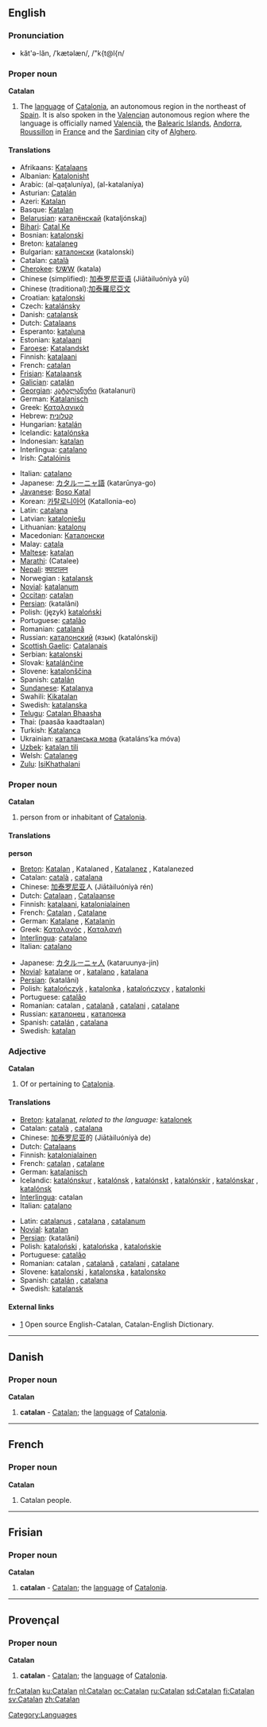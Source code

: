 {{interwiktionary|code=ca}}
{{see|catalan}}
==English==
{{wikipedia}}
===Pronunciation===
*kăt'ə-lăn, /ˈkætəlæn/, /"k{t@l{n/

===Proper noun===
'''Catalan'''
# The [[language]] of [[w:Catalonia|Catalonia]], an autonomous region in the northeast of [[Spain]]. It is also spoken in the [[w:Valencia|Valencia]]n autonomous region where the language is officially named [[Valencià]], the [[w:Balearic Islands|Balearic Islands]], [[w:Andorra|Andorra]], [[w:Roussillon|Roussillon]] in [[w:France|France]] and the [[w:Sardinia|Sardinia]]n city of [[w:Alghero|Alghero]].

====Translations====
{{top}}
*Afrikaans: [[Katalaans]]
*Albanian: [[Katalonisht]]
*Arabic: {{ARchar|[[القطلونية]]}} (al-qaʈaluníya), {{ARchar|[[الكتلانية]]}} (al-katalaníya) {{f}}
*Asturian: [[Catalán]]
*Azeri: [[Katalan]]
*Basque: [[Katalan]]
*[[Belarusian]]: [[каталёнскай]] (kataljónskaj)
*[[Bihari]]: [[Catal Ke]]
*Bosnian: [[katalonski]]
*Breton: [[katalaneg]] {{m}}
*Bulgarian: [[каталонски]] (katalonski)
*Catalan: [[català]] {{m}}
*[[Cherokee]]: [[ᎧᏔᎳ]] (katala)
*Chinese (simplified): [[加泰罗尼亚语]] (Jiātàiluóníyà yǔ)
*Chinese (traditional):[[加泰羅尼亞文]]
*Croatian: [[katalonski]]
*Czech: [[katalánsky]]
*Danish: [[catalansk]]
*Dutch: [[Catalaans]]
*Esperanto: [[kataluna]]
*Estonian: [[katalaani]]
*[[Faroese]]: [[Katalandskt]]
*Finnish: [[katalaani]]
*French: [[catalan]] {{m}}
*[[Frisian]]: [[Katalaansk]]
*[[Galician]]: [[catalán]]
*[[Georgian]]: [[კატალანური]] (katalanuri)
*German: [[Katalanisch]] {{n}}
*Greek: [[Καταλανικά]]
*Hebrew: [[קטלונית]]
*Hungarian: [[katalán]]
*Icelandic: [[katalónska]]
*Indonesian: [[katalan]]
*Interlingua: [[catalano]]
*Irish: [[Catalóinis]]
{{mid}}
*Italian: [[catalano]]
*Japanese: [[カタルーニャ語]] (katarūnya-go)
*[[Javanese]]: [[Boso Katal]]
*Korean: [[카탈로니아어]] (Katallonia-eo)
*Latin: [[catalana]]
*Latvian: [[kataloniešu]]
*Lithuanian: [[katalonų]]
*Macedonian: [[Каталонски]]
*Malay: [[catala]]
*[[Maltese]]: [[katalan]]
*[[Marathi]]: (Catalee)
*[[Nepali]]: [[क्याटालन]]
*Norwegian<!--do not wikify-->: [[katalansk]]
*[[Novial]]: [[katalanum]]
*[[Occitan]]: [[catalan]]
*[[Persian]]: {{FAchar|[[کاتالانی]]}} (katalâni)
*Polish: (język) [[kataloński]] {{m}}
*Portuguese: [[catalão]]
*Romanian: [[catalană]]
*Russian: [[каталонский]] (язык) (katalónskij)
*[[Scottish Gaelic]]: [[Catalanais]]
*Serbian: [[katalonski]]
*Slovak: [[katalánčine]]
*Slovene: [[katalonščina]]
*Spanish: [[catalán]]
*[[Sundanese]]: [[Katalanya]]
*Swahili: [[Kikatalan]]
*Swedish: [[katalanska]]
*[[Telugu]]: [[Catalan Bhaasha]]
*Thai: {{THchar|[[ภาษาคาตาลัน]]}} (paasăa kaadtaalan)
*Turkish: [[Katalanca]]
*Ukrainian: [[каталанська мова]] (kataláns’ka móva) {{f}}
*[[Uzbek]]: [[katalan tili]]
*Welsh: [[Catalaneg]]
*[[Zulu]]: [[IsiKhathalani]]
{{bottom}}

===Proper noun===
'''Catalan'''
# person from or inhabitant of [[w:Catalonia|Catalonia]].

====Translations====
'''person'''
{{top}}
*[[Breton]]: [[Katalan]] {{m}}, Katalaned {{p}}, [[Katalanez]] {{f}}, Katalanezed {{f}} {{p}}
*Catalan: [[català]] {{m}}, [[catalana]] {{f}}
*Chinese: [[加泰罗尼亚]]人 (Jiātàiluóníyà rén)
*Dutch: [[Catalaan]] {{m}}, [[Catalaanse]] {{f}}
*Finnish: [[katalaani]], [[katalonialainen]]
*French: [[Catalan]] {{m}}, [[Catalane]] {{f}}
*German: [[Katalane]] {{m}}, [[Katalanin]] {{f}}
*Greek: [[Καταλανός]] {{m}}, [[Καταλανή]] {{f}}
*[[Interlingua]]: [[catalano]]
*Italian: [[catalano]]
{{mid}}
*Japanese: [[カタルーニャ人]] (kataruunya-jin)
*[[Novial]]: [[katalane]] {{m}} or {{f}}, [[katalano]] {{m}}, [[katalana]] {{f}}
*[[Persian]]: {{FAchar|[[کاتالانی]]}} (katalâni)
*Polish: [[katalończyk]] {{m}}, [[katalonka]] {{f}}, [[katalończycy]] {{m}} {{p}}, [[katalonki]] {{f}} {{p}}
*Portuguese: [[catalão]] {{m}}
*Romanian: catalan {{m}}, [[catalană]] {{f}}, [[catalani]] {{m}} {{p}}, [[catalane]] {{f}} {{p}}
*Russian: [[каталонец]] {{m}}, [[каталонка]] {{f}}
*Spanish: [[catalán]] {{m}}, [[catalana]] {{f}}
*Swedish: [[katalan]] {{c}}
{{bottom}}

===Adjective===
'''Catalan'''
# Of or pertaining to [[Catalonia]].

====Translations====

{{top}}
*[[Breton]]: [[katalanat]], ''related to the language:'' [[katalonek]]
*Catalan: [[català]] {{m}}, [[catalana]] {{f}}
*Chinese: [[加泰罗尼亚]]的 (Jiātàiluóníyà de)
*Dutch: [[Catalaans]]
*Finnish: [[katalonialainen]]
*French: [[catalan]] {{m}}, [[catalane]] {{f}}
*German: [[katalanisch]]
*Icelandic: [[katalónskur]] {{m}}, [[katalónsk]] {{f}}, [[katalónskt]] {{n}}, [[katalónskir]] {{m}} {{p}}, [[katalónskar]] {{f}} {{p}}, [[katalónsk]] {{n}} {{p}}
*[[Interlingua]]: catalan
*Italian: [[catalano]]
{{mid}}
*Latin: [[catalanus]] {{m}}, [[catalana]] {{f}}, [[catalanum]] {{n}}
*[[Novial]]: [[katalan]]
*[[Persian]]: {{FAchar|[[کاتالانی]]}} (katalâni)
*Polish: [[kataloński]] {{m}}, [[katalońska]] {{f}}, [[katalońskie]] {{n}}
*Portuguese: [[catalão]]
*Romanian: catalan {{m}}, [[catalană]] {{f}}, [[catalani]] {{m}} {{p}}, [[catalane]] {{f}} {{p}}
*Slovene: [[katalonski]] {{m}}, [[katalonska]] {{f}}, [[katalonsko]] {{n}}
*Spanish: [[catalán]] {{m}}, [[catalana]] {{f}}
*Swedish: [[katalansk]]
{{bottom}}

====External links====
*[http://www.catalandictionary.org/eng] Open source English-Catalan, Catalan-English Dictionary.
{{ethnologue|code=cat}}

[[Category:Languages]]

----

==Danish==
===Proper noun===
'''Catalan'''
# '''catalan''' - [[Catalan]]; the [[language]] of [[w:Catalonia|Catalonia]].

----

==French==
===Proper noun===
'''Catalan'''

# Catalan people.

----
==Frisian==
===Proper noun===
'''Catalan'''

# '''catalan''' - [[Catalan]]; the [[language]] of [[w:Catalonia|Catalonia]].

----
==Provençal==
===Proper noun===
'''Catalan'''
# '''catalan''' - [[Catalan]]; the [[language]] of [[w:Catalonia|Catalonia]].

[[fr:Catalan]]
[[ku:Catalan]]
[[nl:Catalan]]
[[oc:Catalan]]
[[ru:Catalan]]
[[sd:Catalan]]
[[fi:Catalan]]
[[sv:Catalan]]
[[zh:Catalan]]